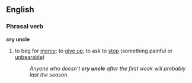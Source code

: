 ==English==
===Phrasal verb===
'''cry uncle'''
#{{idiom}} to beg for [[mercy]]; to [[give up]]; to ask to [[stop]] (something painful or [[unbearable]])
#:''Anyone who doesn't '''cry uncle''' after the first week will probably last the season.''